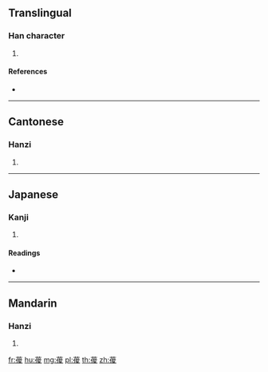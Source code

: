 {{character info/new}}
==Translingual==

===Han character===
{{Han char|rn=140|rad=艸|as=09|sn=15|four=44243|canj=TOIE}}

# {{defn|Han|sort=艸09}}

====References====
* {{Han ref|kx=1046.140|dkj=31453|dj=1507.140|hdz=53252.020|uh=8470|ud=33904|bh=DFCE|bd=57294}}

----

==Cantonese==

===Hanzi===
{{yue-hanzi|jyut=|y=jeun3}}

# {{defn|lang=yue|sort=艸09}}

----

==Japanese==

===Kanji===
{{ja-kanji|grade=|rs=艸09}}

# {{defn|lang=ja|sort=艸09}}

====Readings====
* {{ja-readings|on=[[すい]] (sui), [[さ]] (sa), [[せ]] (se), [[しゅん]] (shun)|kun=[[しゆうが]] (shiyuuga)|nanori=}}

----

==Mandarin==

===Hanzi===
{{cmn-hanzi|pin=[[jùn]] ([[jun4]]), [[suī]] ([[sui1]])|wg=chün<sup>4</sup>, sui<sup>1</sup>}}

# {{defn|lang=cmn|sort=艸09}}

[[fr:葰]]
[[hu:葰]]
[[mg:葰]]
[[pl:葰]]
[[th:葰]]
[[zh:葰]]